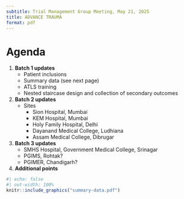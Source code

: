 ```yaml
---
subtitle: Trial Management Group Meeting, May 21, 2025
title: ADVANCE TRAUMA
format: pdf
---
```


# Agenda

1. **Batch 1 updates**
   - Patient inclusions
   - Summary data (see next page)
   - ATLS training
   - Nested staircase design and collection of secondary outcomes

2. **Batch 2 updates**
   - Sites
     - Sion Hospital, Mumbai
     - KEM Hospital, Mumbai
     - Holy Family Hospital, Delhi
     - Dayanand Medical College, Ludhiana
     - Assam Medical College, Dibrugar

3. **Batch 3 updates**
     - SMHS Hospital, Government Medical College, Srinagar
     - PGIMS, Rohtak?
     - PGIMER, Chandigarh?

3. **Additional points**

```r
#| echo: false
#| out-width: 100%
knitr::include_graphics("summary-data.pdf")
```

